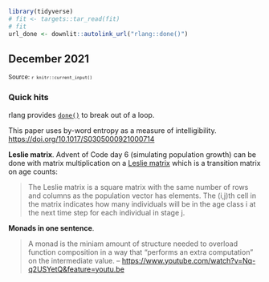 <!--- Timestamp to trigger book rebuilds: `r Sys.time()` --->

```r
library(tidyverse)
# fit <- targets::tar_read(fit)
# fit
url_done <- downlit::autolink_url("rlang::done()")
```


## December 2021

<small>Source: <code>`r knitr::current_input()`</code></small>

### Quick hits

rlang provides [`done()`](`r url_done`) to break out of a loop.

This paper uses by-word entropy as a measure of intelligibility. 
<https://doi.org/10.1017/S0305000921000714>

**Leslie matrix**. Advent of Code day 6 (simulating population growth) can be done with
matrix multiplication on a [Leslie
matrix](https://en.wikipedia.org/wiki/Leslie_matrix) which is a
transition matrix on age counts:

> The Leslie matrix is a square matrix with the same number of rows and
> columns as the population vector has elements. The (i,j)th cell in the
> matrix indicates how many individuals will be in the age class i at
> the next time step for each individual in stage j.


**Monads in one sentence**.

> A monad is the miniam amount of structure needed to overload function
> composition in a way that "performs an extra computation" on the
> intermediate value. 
> -- <https://www.youtube.com/watch?v=Nq-q2USYetQ&feature=youtu.be>
